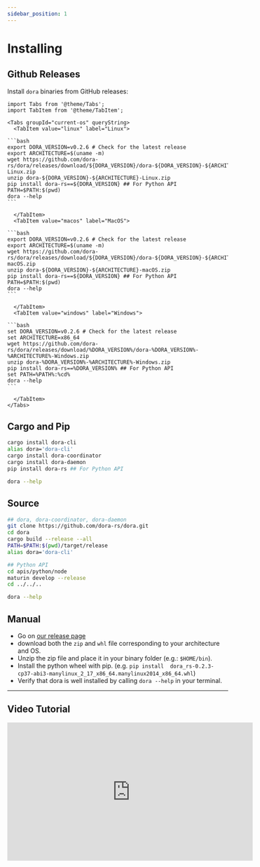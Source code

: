 ```yaml
---
sidebar_position: 1
---
```


# Installing

## Github Releases


Install `dora` binaries from GitHub releases:

````mdx-code-block
import Tabs from '@theme/Tabs';
import TabItem from '@theme/TabItem';

<Tabs groupId="current-os" queryString>
  <TabItem value="linux" label="Linux">

```bash
export DORA_VERSION=v0.2.6 # Check for the latest release
export ARCHITECTURE=$(uname -m)
wget https://github.com/dora-rs/dora/releases/download/${DORA_VERSION}/dora-${DORA_VERSION}-${ARCHITECTURE}-Linux.zip
unzip dora-${DORA_VERSION}-${ARCHITECTURE}-Linux.zip
pip install dora-rs==${DORA_VERSION} ## For Python API
PATH=$PATH:$(pwd)
dora --help
```

  </TabItem>
  <TabItem value="macos" label="MacOS">

```bash
export DORA_VERSION=v0.2.6 # Check for the latest release
export ARCHITECTURE=$(uname -m)
wget https://github.com/dora-rs/dora/releases/download/${DORA_VERSION}/dora-${DORA_VERSION}-${ARCHITECTURE}-macOS.zip
unzip dora-${DORA_VERSION}-${ARCHITECTURE}-macOS.zip
pip install dora-rs==${DORA_VERSION} ## For Python API
PATH=$PATH:$(pwd)
dora --help
```

  </TabItem>
  <TabItem value="windows" label="Windows">

```bash
set DORA_VERSION=v0.2.6 # Check for the latest release
set ARCHITECTURE=x86_64
wget https://github.com/dora-rs/dora/releases/download/%DORA_VERSION%/dora-%DORA_VERSION%-%ARCHITECTURE%-Windows.zip
unzip dora-%DORA_VERSION%-%ARCHITECTURE%-Windows.zip
pip install dora-rs==%DORA_VERSION% ## For Python API
set PATH=%PATH%:%cd%
dora --help
```

  </TabItem>
</Tabs>
````


## Cargo and Pip

```bash
cargo install dora-cli
alias dora='dora-cli'
cargo install dora-coordinator
cargo install dora-daemon
pip install dora-rs ## For Python API

dora --help
```

## Source

```bash
## dora, dora-coordinator, dora-daemon
git clone https://github.com/dora-rs/dora.git
cd dora
cargo build --release --all 
PATH=$PATH:$(pwd)/target/release
alias dora='dora-cli'

## Python API
cd apis/python/node
maturin develop --release
cd ../../..

dora --help
```

## Manual

- Go on [our release page](https://github.com/dora-rs/dora/releases)
- download both the `zip` and `whl` file corresponding to your architecture and OS.
- Unzip the zip file and place it in your binary folder (e.g.: `$HOME/bin`).
- Install the python wheel with pip. (e.g. `pip install 
dora_rs-0.2.3-cp37-abi3-manylinux_2_17_x86_64.manylinux2014_x86_64.whl`)
- Verify that dora is well installed by calling `dora --help` in your terminal. 

---

## Video Tutorial

 <iframe width="560" height="315" src="https://www.youtube.com/embed/47Bl-aGakgg" title="YouTube video player" frameborder="0" allow="accelerometer; autoplay; clipboard-write; encrypted-media; gyroscope; picture-in-picture; web-share" allowfullscreen></iframe>